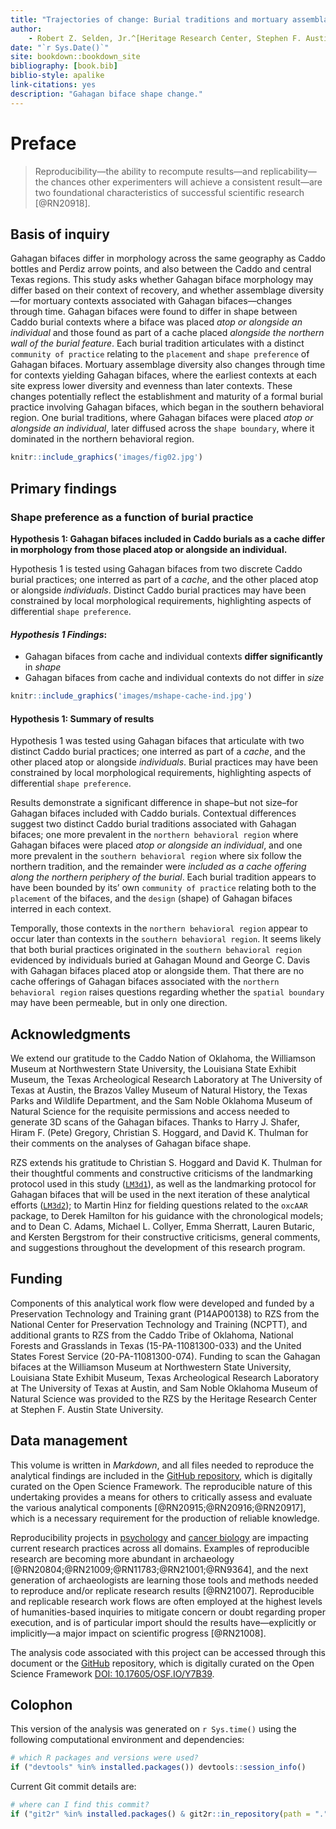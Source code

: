 ```yaml
--- 
title: "Trajectories of change: Burial traditions and mortuary assemblage diversity in the ancestral Caddo area of the American Southeast"
author: 
    - Robert Z. Selden, Jr.^[Heritage Research Center, Stephen F. Austin State University; Department of Biology, Stephen F. Austin State University; and Cultural Heritage Department, Jean Monnet University, zselden@sfasu.edu], John E. Dockall^[Cox|McClain Environmental Consulting, Inc.], and David L. Carlson^[Department of Anthropology, Texas A&M University]
date: "`r Sys.Date()`"
site: bookdown::bookdown_site
bibliography: [book.bib]
biblio-style: apalike
link-citations: yes
description: "Gahagan biface shape change."
---
```


# Preface {-}

>Reproducibility---the ability to recompute results---and replicability---the chances other experimenters will achieve a consistent result---are two foundational characteristics of successful scientific research [@RN20918].

## Basis of inquiry

Gahagan bifaces differ in morphology across the same geography as Caddo bottles and Perdiz arrow points, and also between the Caddo and central Texas regions. This study asks whether Gahagan biface morphology may differ based on their context of recovery, and whether assemblage diversity---for mortuary contexts associated with Gahagan bifaces---changes through time. Gahagan bifaces were found to differ in shape between Caddo burial contexts where a biface was placed _atop or alongside an individual_ and those found as part of a cache placed _alongside the northern wall of the burial feature_. Each burial tradition articulates with a distinct `community of practice` relating to the `placement` and `shape preference` of Gahagan bifaces. Mortuary assemblage diversity also changes through time for contexts yielding Gahagan bifaces, where the earliest contexts at each site express lower diversity and evenness than later contexts. These changes potentially reflect the establishment and maturity of a formal burial practice involving Gahagan bifaces, which began in the southern behavioral region. One burial traditions, where Gahagan bifaces were placed _atop or alongside an individual_, later diffused across the `shape boundary`, where it dominated in the northern behavioral region.

```r
knitr::include_graphics('images/fig02.jpg')
```

## Primary findings

### Shape preference as a function of burial practice

**Hypothesis 1: Gahagan bifaces included in Caddo burials as a cache differ in morphology from those placed atop or alongside an individual.**

Hypothesis 1 is tested using Gahagan bifaces from two discrete Caddo burial practices; one interred as part of a _cache_, and the other placed atop or alongside _individuals_. Distinct Caddo burial practices may have been constrained by local morphological requirements, highlighting aspects of differential `shape preference`.

#### _Hypothesis 1 Findings_:

- Gahagan bifaces from cache and individual contexts **differ significantly** in _shape_
- Gahagan bifaces from cache and individual contexts do not differ in _size_

```r
knitr::include_graphics('images/mshape-cache-ind.jpg')
```

#### Hypothesis 1: Summary of results

Hypothesis 1 was tested using Gahagan bifaces that articulate with two distinct Caddo burial practices; one interred as part of a _cache_, and the other placed atop or alongside _individuals_. Burial practices may have been constrained by local morphological requirements, highlighting aspects of differential `shape preference`.

Results demonstrate a significant difference in shape--but not size--for Gahagan bifaces included with Caddo burials. Contextual differences suggest two distinct Caddo burial traditions associated with Gahagan bifaces; one more prevalent in the `northern behavioral region` where Gahagan bifaces were placed _atop or alongside an individual_, and one more prevalent in the `southern behavioral region` where six follow the northern tradition, and the remainder were _included as a cache offering along the northern periphery of the burial_. Each burial tradition appears to have been bounded by its' own `community of practice` relating both to the `placement` of the bifaces, and the `design` (shape) of Gahagan bifaces interred in each context.

Temporally, those contexts in the `northern behavioral region` appear to occur later than contexts in the `southern behavioral region`. It seems likely that both burial practices originated in the `southern behavioral region` evidenced by individuals buried at Gahagan Mound and George C. Davis with Gahagan bifaces placed atop or alongside them. That there are no cache offerings of Gahagan bifaces associated with the `northern behavioral region` raises questions regarding whether the `spatial boundary` may have been permeable, but in only one direction.

## Acknowledgments {-}

We extend our gratitude to the Caddo Nation of Oklahoma, the Williamson Museum at Northwestern State University, the Louisiana State Exhibit Museum, the Texas Archeological Research Laboratory at The University of Texas at Austin, the Brazos Valley Museum of Natural History, the Texas Parks and Wildlife Department, and the Sam Noble Oklahoma Museum of Natural Science for the requisite permissions and access needed to generate 3D scans of the Gahagan bifaces. Thanks to Harry J. Shafer, Hiram F. (Pete) Gregory, Christian S. Hoggard, and David K. Thulman for their comments on the analyses of Gahagan biface shape. 

RZS extends his gratitude to Christian S. Hoggard and David K. Thulman for their thoughtful comments and constructive criticisms of the landmarking protocol used in this study ([`LM3d1`](https://github.com/aksel-blaise/gahaganmorph2/blob/master/analysis/landmarking-protocol.md)), as well as the landmarking protocol for Gahagan bifaces that will be used in the next iteration of these analytical efforts ([`LM3d2`](https://github.com/seldenlab/gahaganmorph.3/blob/main/lm3d2/03-landmarking-protocol.Rmd)); to Martin Hinz for fielding questions related to the `oxcAAR` package, to Derek Hamilton for his guidance with the chronological models; and to Dean C. Adams, Michael L. Collyer, Emma Sherratt, Lauren Butaric, and Kersten Bergstrom for their constructive criticisms, general comments, and suggestions throughout the development of this research program.

## Funding {-}

Components of this analytical work flow were developed and funded by a Preservation Technology and Training grant (P14AP00138) to RZS from the National Center for Preservation Technology and Training (NCPTT), and additional grants to RZS from the Caddo Tribe of Oklahoma, National Forests and Grasslands in Texas (15-PA-11081300-033) and the United States Forest Service (20-PA-11081300-074). Funding to scan the Gahagan bifaces at the Williamson Museum at Northwestern State University, Louisiana State Exhibit Museum, Texas Archeological Research Laboratory at The University of Texas at Austin, and Sam Noble Oklahoma Museum of Natural Science was provided to the RZS by the Heritage Research Center at Stephen F. Austin State University.

## Data management {-}

This volume is written in _Markdown_, and all files needed to reproduce the analytical findings are included in the [GitHub repository](https://github.com/seldenlab/gahaganmorph.3), which is digitally curated on the Open Science Framework. The reproducible nature of this undertaking provides a means for others to critically assess and evaluate the various analytical components [@RN20915;@RN20916;@RN20917], which is a necessary requirement for the production of reliable knowledge.

Reproducibility projects in [psychology](https://osf.io/ezcuj/) and [cancer biology](https://www.cos.io/rpcb) are impacting current research practices across all domains. Examples of reproducible research are becoming more abundant in archaeology [@RN20804;@RN21009;@RN11783;@RN21001;@RN9364], and the next generation of archaeologists are learning those tools and methods needed to reproduce and/or replicate research results [@RN21007]. Reproducible and replicable research work flows are often employed at the highest levels of humanities-based inquiries to mitigate concern or doubt regarding proper execution, and is of particular import should the results have---explicitly or implicitly---a major impact on scientific progress [@RN21008].

The analysis code associated with this project can be accessed through this document or the [GitHub](https://github.com/seldenlab/gahaganmorph.3) repository, which is digitally curated on the Open Science Framework [DOI: 10.17605/OSF.IO/Y7B39](https://osf.io/y7b39/).

## Colophon {-}

This version of the analysis was generated on `r Sys.time()` using the following computational environment and dependencies: 

```r
# which R packages and versions were used?
if ("devtools" %in% installed.packages()) devtools::session_info()
```

Current Git commit details are:

```r
# where can I find this commit? 
if ("git2r" %in% installed.packages() & git2r::in_repository(path = ".")) git2r::repository(here::here())  
```
